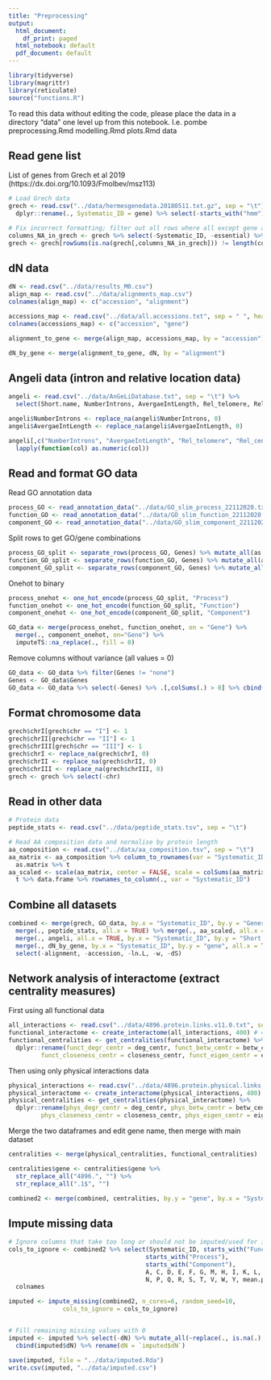 ```yaml
---
title: "Preprocessing"
output:
  html_document:
    df_print: paged
  html_notebook: default
  pdf_document: default
---
```



```r
library(tidyverse)
library(magrittr)
library(reticulate)
source("functions.R")
```

To read this data without editing the code, please place the data in a directory "data" one level up from this notebook. I.e.
pombe
    preprocessing.Rmd
    modelling.Rmd
    plots.Rmd
data
    <data files>


## Read gene list
List of genes from Grech et al 2019 (https://dx.doi.org/10.1093/Fmolbev/msz113)
```r
# Load Grech data
grech <- read.csv("../data/hermesgenedata.20180511.txt.gz", sep = "\t") %>% 
  dplyr::rename(., Systematic_ID = gene) %>% select(-starts_with("hmm"))

# Fix incorrect formatting; filter out all rows where all except gene and essential are missing
columns_NA_in_grech <- grech %>% select(-Systematic_ID, -essential) %>% colnames(.)
grech <- grech[rowSums(is.na(grech[,columns_NA_in_grech])) != length(columns_NA_in_grech),]
```

## dN data
```r
dN <- read.csv("../data/results_M0.csv")
align_map <- read.csv("../data/alignments_map.csv")
colnames(align_map) <- c("accession", "alignment")

accessions_map <- read.csv("../data/all.accessions.txt", sep = " ", header = FALSE)
colnames(accessions_map) <- c("accession", "gene")

alignment_to_gene <- merge(align_map, accessions_map, by = "accession")

dN_by_gene <- merge(alignment_to_gene, dN, by = "alignment")
```

## Angeli data (intron and relative location data)
```r
angeli <- read.csv("../data/AnGeLiDatabase.txt", sep = "\t") %>% 
  select(Short.name, NumberIntrons, AvergaeIntLength, Rel_telomere, Rel_centromere)

angeli$NumberIntrons <- replace_na(angeli$NumberIntrons, 0)
angeli$AvergaeIntLength <- replace_na(angeli$AvergaeIntLength, 0)

angeli[,c("NumberIntrons", "AvergaeIntLength", "Rel_telomere", "Rel_centromere")] %<>%
  lapply(function(col) as.numeric(col))

```


## Read and format GO data

Read GO annotation data
```r
process_GO <- read_annotation_data("../data/GO_slim_process_22112020.txt")
function_GO <- read_annotation_data("../data/GO_slim_function_22112020.txt")
component_GO <- read_annotation_data("../data/GO_slim_component_22112020.txt")
```

Split rows to get GO/gene combinations
```r
process_GO_split <- separate_rows(process_GO, Genes) %>% mutate_all(as.factor)
function_GO_split <- separate_rows(function_GO, Genes) %>% mutate_all(as.factor)
component_GO_split <- separate_rows(component_GO, Genes) %>% mutate_all(as.factor)
```

Onehot to binary
```r
process_onehot <- one_hot_encode(process_GO_split, "Process")
function_onehot <- one_hot_encode(function_GO_split, "Function")
component_onehot <- one_hot_encode(component_GO_split, "Component")

GO_data <- merge(process_onehot, function_onehot, on = "Gene") %>%
  merge(., component_onehot, on="Gene") %>%
  imputeTS::na_replace(., fill = 0)

```

Remove columns without variance (all values = 0)
```r
GO_data <- GO_data %>% filter(Genes != "none") 
Genes <- GO_data$Genes
GO_data <- GO_data %>% select(-Genes) %>% .[,colSums(.) > 0] %>% cbind(., Genes)
```


## Format chromosome data
```r
grech$chrI[grech$chr == "I"] <- 1
grech$chrII[grech$chr == "II"] <- 1
grech$chrIII[grech$chr == "III"] <- 1
grech$chrI <- replace_na(grech$chrI, 0)
grech$chrII <- replace_na(grech$chrII, 0)
grech$chrIII <- replace_na(grech$chrIII, 0)
grech <- grech %>% select(-chr)
```


## Read in other data
```r
# Protein data
peptide_stats <- read.csv("../data/peptide_stats.tsv", sep = "\t")

# Read AA composition data and normalise by protein length
aa_composition <- read.csv("../data/aa_composition.tsv", sep = "\t")
aa_matrix <- aa_composition %>% column_to_rownames(var = "Systematic_ID") %>%
  as.matrix %>% t
aa_scaled <- scale(aa_matrix, center = FALSE, scale = colSums(aa_matrix)) %>%
  t %>% data.frame %>% rownames_to_column(., var = "Systematic_ID")
```


## Combine all datasets
```r
combined <- merge(grech, GO_data, by.x = "Systematic_ID", by.y = "Genes", all.x = TRUE) %>%
  merge(., peptide_stats, all.x = TRUE) %>% merge(., aa_scaled, all.x = TRUE) %>%
  merge(., angeli, all.x = TRUE, by.x = "Systematic_ID", by.y = "Short.name") %>%
  merge(., dN_by_gene, by.x = "Systematic_ID", by.y = "gene", all.x = TRUE) %>%
  select(-alignment, -accession, -ln.L, -w, -dS)
```

## Network analysis of interactome (extract centrality measures)

First using all functional data
```r
all_interactions <- read.csv("../data/4896.protein.links.v11.0.txt", sep=" ")
functional_interactome <- create_interactome(all_interactions, 400) # 400 = medium confidence
functional_centralities <- get_centralities(functional_interactome) %>% 
  dplyr::rename(funct_degr_centr = deg_centr, funct_betw_centr = betw_centr,
         funct_closeness_centr = closeness_centr, funct_eigen_centr = eigen_centr)
```
Then using only physical interactions data
```r
physical_interactions <- read.csv("../data/4896.protein.physical.links.v11.0.txt", sep=" ")
physical_interactome <- create_interactome(physical_interactions, 400)
physical_centralities <- get_centralities(physical_interactome) %>% 
  dplyr::rename(phys_degr_centr = deg_centr, phys_betw_centr = betw_centr,
         phys_closeness_centr = closeness_centr, phys_eigen_centr = eigen_centr)
```

Merge the two dataframes and edit gene name, then merge with main dataset
```r
centralities <- merge(physical_centralities, functional_centralities)

centralities$gene <- centralities$gene %>% 
  str_replace_all("4896.", "") %>%
  str_replace_all(".1$", "")

combined2 <- merge(combined, centralities, by.y = "gene", by.x = "Systematic_ID", all.x = TRUE)
```

## Impute missing data
```r
# Ignore columns that take too long or should not be imputed/used for imputation
cols_to_ignore <- combined2 %>% select(Systematic_ID, starts_with("Function"),
                                      starts_with("Process"),
                                      starts_with("Component"),
                                      A, C, D, E, F, G, M, H, I, K, L,
                                      N, P, Q, R, S, T, V, W, Y, mean.phylop, dN) %>%
  colnames

imputed <- impute_missing(combined2, n_cores=6, random_seed=10,
               cols_to_ignore = cols_to_ignore)


# Fill remaining missing values with 0
imputed <- imputed %>% select(-dN) %>% mutate_all(~replace(., is.na(.), 0)) %>%
  cbind(imputed$dN) %>% rename(dN = `imputed$dN`)

```

```r
save(imputed, file = "../data/imputed.Rda")
write.csv(imputed, "../data/imputed.csv")
```
